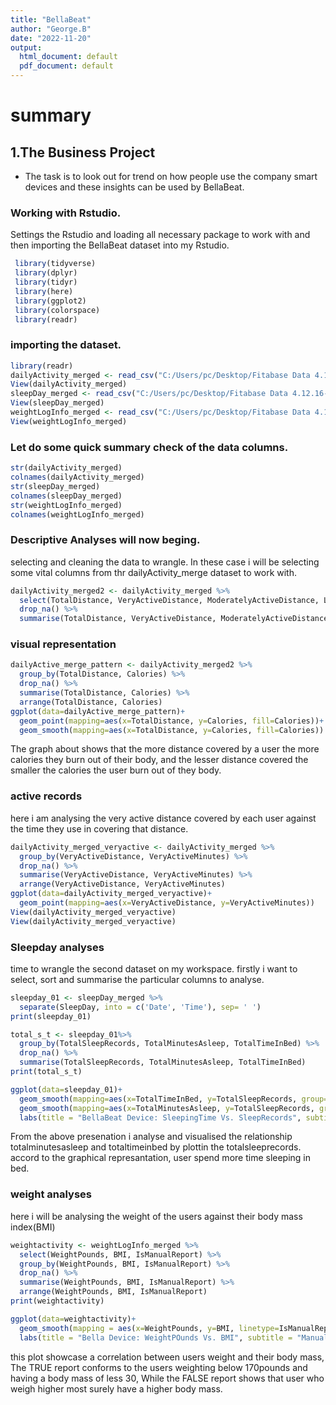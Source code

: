 ```yaml
---
title: "BellaBeat"
author: "George.B"
date: "2022-11-20"
output:
  html_document: default
  pdf_document: default
---
```


# summary
## 1.The Business Project
* The task is to look out for trend on how people use the company smart devices and these insights can be     used by BellaBeat.

### Working with Rstudio.
Settings  the Rstudio and loading all necessary package to work with and then importing the BellaBeat dataset into my Rstudio.

```r
 library(tidyverse)
 library(dplyr)
 library(tidyr)
 library(here)
 library(ggplot2)
 library(colorspace)
 library(readr)
```

### importing the dataset.
```r

library(readr)
dailyActivity_merged <- read_csv("C:/Users/pc/Desktop/Fitabase Data 4.12.16-5.12.16/dailyActivity_merged.csv")
View(dailyActivity_merged)
sleepDay_merged <- read_csv("C:/Users/pc/Desktop/Fitabase Data 4.12.16-5.12.16/sleepDay_merged.csv")
View(sleepDay_merged)
weightLogInfo_merged <- read_csv("C:/Users/pc/Desktop/Fitabase Data 4.12.16-5.12.16/weightLogInfo_merged.csv")
View(weightLogInfo_merged)
```

### Let do some quick summary check of the data columns.
```r
str(dailyActivity_merged)
colnames(dailyActivity_merged)
str(sleepDay_merged)
colnames(sleepDay_merged)
str(weightLogInfo_merged)
colnames(weightLogInfo_merged)
```

### Descriptive Analyses will now beging.
selecting and cleaning the data to wrangle.
In these case i will be selecting some vital columns from thr dailyActivity_merge dataset to work with.
```r
dailyActivity_merged2 <- dailyActivity_merged %>% 
  select(TotalDistance, VeryActiveDistance, ModeratelyActiveDistance, LightActiveDistance, Calories) %>% 
  drop_na() %>% 
  summarise(TotalDistance, VeryActiveDistance, ModeratelyActiveDistance, LightActiveDistance, Calories)
```

### visual representation
```r
dailyActive_merge_pattern <- dailyActivity_merged2 %>% 
  group_by(TotalDistance, Calories) %>%
  drop_na() %>% 
  summarise(TotalDistance, Calories) %>% 
  arrange(TotalDistance, Calories)
ggplot(data=dailyActive_merge_pattern)+
  geom_point(mapping=aes(x=TotalDistance, y=Calories, fill=Calories))+
  geom_smooth(mapping=aes(x=TotalDistance, y=Calories, fill=Calories))
```
The graph about shows that the more distance covered by a user the more calories they burn out of their body, and the lesser distance covered the smaller the calories the user burn out of they body.

### active records
here i am analysing the very active distance covered by each user against the time they use in covering that distance.
```r
dailyActivity_merged_veryactive <- dailyActivity_merged %>% 
  group_by(VeryActiveDistance, VeryActiveMinutes) %>% 
  drop_na() %>% 
  summarise(VeryActiveDistance, VeryActiveMinutes) %>% 
  arrange(VeryActiveDistance, VeryActiveMinutes)
ggplot(data=dailyActivity_merged_veryactive)+
  geom_point(mapping=aes(x=VeryActiveDistance, y=VeryActiveMinutes))
View(dailyActivity_merged_veryactive)
View(dailyActivity_merged_veryactive)
```

### Sleepday analyses
time to wrangle the second dataset on my workspace.
firstly i want to select, sort and summarise the particular columns to analyse.
```r
sleepday_01 <- sleepDay_merged %>% 
  separate(SleepDay, into = c('Date', 'Time'), sep= ' ')
print(sleepday_01)
```


```r
total_s_t <- sleepday_01%>% 
  group_by(TotalSleepRecords, TotalMinutesAsleep, TotalTimeInBed) %>% 
  drop_na() %>% 
  summarise(TotalSleepRecords, TotalMinutesAsleep, TotalTimeInBed)
print(total_s_t)
```

```r
ggplot(data=sleepday_01)+
  geom_smooth(mapping=aes(x=TotalTimeInBed, y=TotalSleepRecords, group=1, color='TotalMinutesAsleep'))+
  geom_smooth(mapping=aes(x=TotalMinutesAsleep, y=TotalSleepRecords, group=2, color='TotalTimeInBed'))+
  labs(title = "BellaBeat Device: SleepingTime Vs. SleepRecords", subtitle = "Sleeping Pattern")
```
From the above presenation i analyse and visualised the relationship totalminutesasleep and totaltimeinbed by plottin the totalsleeprecords. accord to the graphical represantation, user spend more time sleeping in bed.

### weight analyses
here i will be analysing the weight of the users against their body mass index(BMI)

```r
weightactivity <- weightLogInfo_merged %>%
  select(WeightPounds, BMI, IsManualReport) %>% 
  group_by(WeightPounds, BMI, IsManualReport) %>% 
  drop_na() %>% 
  summarise(WeightPounds, BMI, IsManualReport) %>% 
  arrange(WeightPounds, BMI, IsManualReport)
print(weightactivity)
```

```r
ggplot(data=weightactivity)+
  geom_smooth(mapping = aes(x=WeightPounds, y=BMI, linetype=IsManualReport))+
  labs(title = "Bella Device: WeightPOunds Vs. BMI", subtitle = "Manual Report on Users")
```
this plot showcase a correlation between users weight and their body mass, The TRUE report conforms to the users weighting below 170pounds and having a body mass of less 30, While the FALSE report shows that user who weigh higher most surely have a higher body mass.

